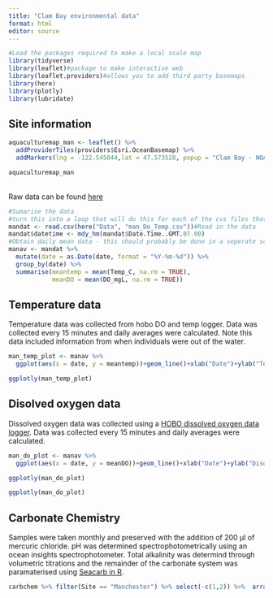 ```yaml
---
title: "Clam Bay environmental data"
format: html
editor: source
---
```






```r
#Load the packages required to make a local scale map
library(tidyverse)
library(leaflet)#package to make interactive web
library(leaflet.providers)#allows you to add third party basemaps
library(here)
library(plotly)
library(lubridate)
```

## Site information

```r
aquaculturemap_man <- leaflet() %>% 
  addProviderTiles(providers$Esri.OceanBasemap) %>%
  addMarkers(lng = -122.545044,lat = 47.573528, popup = "Clam Bay - NOAA Manchester")
```

```r
aquaculturemap_man
```

<Br>Raw data can be found [here](https://github.com/CraigNorrie/Environmental-data-website/tree/main/Data)<Br>

```r
#Sumarise the data
#turn this into a loop that will do this for each of the cvs files that I have in the data folder
mandat <- read.csv(here("Data", "man_Do_Temp.csv"))#Read in the data
mandat$datetime <- mdy_hm(mandat$Date.Time..GMT.07.00)
#Obtain daily mean data - this should probably be done in a seperate script and this should be saved for the website only
manav <- mandat %>%
  mutate(date = as.Date(date, format = "%Y-%m-%d")) %>%
  group_by(date) %>%
  summarise(meantemp = mean(Temp_C, na.rm = TRUE),
            meanDO = mean(DO_mgL, na.rm = TRUE))
```


## Temperature data

Temperature data was collected from hobo DO and temp logger.  Data was collected every 15 minutes and daily averages were calculated. Note this data included information from when individuals were out of the water. <Br>

```r
man_temp_plot <- manav %>% 
  ggplot(aes(x = date, y = meantemp))+geom_line()+xlab("Date")+ylab("Temperature (°C)")+theme_bw()

```

```r
ggplotly(man_temp_plot)
```

## Disolved oxygen data

Dissolved oxygen data was collected using a [HOBO dissolved oxygen data logger](https://www.onsetcomp.com/products/data-loggers/u26-001). Data was collected every 15 minutes and daily averages were calculated. 

```r
man_do_plot <- manav %>% 
  ggplot(aes(x = date, y = meanDO))+geom_line()+xlab("Date")+ylab("Disolved oxygen (mg/L)")+theme_bw()

ggplotly(man_do_plot)

```

```r
ggplotly(man_do_plot)
```

## Carbonate Chemistry

Samples were taken monthly and preserved with the addition of 200 µl of mercuric chloride. pH was determined spectrophotometrically using an ocean insights spectrophotometer. Total alkalinity was determind through volumetric titrations and the remainder of the carbonate system was paramaterised using [Seacarb in R](https://github.com/cran/seacarb).


```r
carbchem %>% filter(Site == "Manchester") %>% select(-c(1,2)) %>%  arrange(Year, Month)
```

